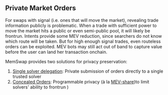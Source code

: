 ## Private Market Orders

For swaps with signal (i.e. ones that will move the market), revealing trade information publicly is problematic. When a trade with sufficient power to move the market hits a public or even semi-public pool, it will likely be frontrun. Intents provide some MEV reduction, since searchers do not know which route will be taken. But for high enough signal trades, even routeless orders can be exploited. MEV bots may still act out of band to capture value before the user can land her transaction onchain.

MemSwap provides two solutions for privacy preservation:

1. [Single solver delegation](/privacy/single-solver-delegation): Private submission of orders directly to a single trusted solver
2. [Concealed Orders](/privacy/concealed-orders): Programmable privacy (à la [MEV-share](https://collective.flashbots.net/t/mev-share-programmably-private-orderflow-to-share-mev-with-users/1264))to limit solvers' ability to frontrun
   )
